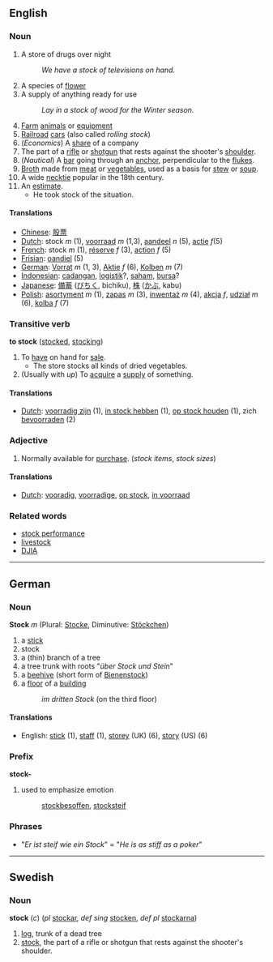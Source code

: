 ==English==
===Noun===

#A store of drugs over night
#:''We have a stock of televisions on hand.''
#A species of [[flower]]
#A supply of anything ready for use
#:''Lay in a stock of wood for the Winter season.''
#[[Farm]] [[animals]] or [[equipment]]
#[[Railroad]] [[car]]s (also called ''rolling stock'')
#(''Economics'') A [[share]] of a company
#The part of a [[rifle]] or [[shotgun]] that rests against the shooter's [[shoulder]].
#(''Nautical'') A [[bar]] going through an [[anchor]], perpendicular to the [[fluke]]s.
#[[Broth]] made from [[meat]] or [[vegetable]]s, used as a basis for [[stew]] or [[soup]].
#A wide [[necktie]] popular in the 18th century.
#An [[estimate]].
#*He took stock of the situation.

==== Translations ====
*[[Chinese]]: [[股票]]
*[[Dutch]]: stock ''m'' (1), [[voorraad]] ''m'' (1,3), [[aandeel]] ''n'' (5), [[actie]] ''f''(5)
*[[French]]: stock ''m'' (1), [[réserve]] ''f'' (3), [[action]] ''f'' (5)
*[[Frisian]]: [[oandiel]] (5)
*[[German]]: [[Vorrat]] ''m'' (1, 3), [[Aktie]] ''f'' (6), [[Kolben]] ''m'' (7)
*[[Indonesian]]: [[cadang|cadangan]], [[logistik]]?, [[saham]], [[bursa]]? <!-- not verified -->
*[[Japanese]]: [[備蓄]] ([[びちく]], bichiku), [[株]] ([[かぶ]], kabu) <!-- not verified -->
*[[Polish]]: [[asortyment]] ''m'' (1), [[zapas]] ''m'' (3), [[inwentaż]] ''m'' (4), [[akcja]] ''f'', [[udział]] ''m'' (6), [[kolba]] ''f'' (7)

===Transitive verb===
'''to stock''' ([[stocked]], [[stocking]])

#To [[have]] on hand for [[sale]].
#*The store stocks all kinds of dried vegetables.
#(Usually with ''up'') To [[acquire]] a [[supply]] of something.

==== Translations ====
*[[Dutch]]: [[voorradig zijn]] (1), [[in stock hebben]] (1), [[op stock houden]] (1), zich [[bevoorraden]] (2)

===Adjective===

#Normally available for [[purchase]]. (''stock items'', ''stock sizes'')

==== Translations ====
*[[Dutch]]: [[vooradig]], [[voorradige]], [[op stock]], [[in voorraad]]

===Related words===
* [[stock performance]]
* [[livestock]]
* [[DJIA]]
----

==German==
===Noun===
'''Stock''' ''m'' (Plural: [[Stocke]], Diminutive: [[Stöckchen]])

# a [[stick]]
# stock
# a (thin) branch of a tree
# a tree trunk with roots "''über Stock und Stein''"
# a [[beehive]] (short form of [[Bienenstock]])
# a [[floor]] of a [[building]]
#:''im dritten Stock'' (on the third floor)

====Translations====
*English: [[stick]] (1), [[staff]] (1), [[storey]] (UK) (6), [[story]] (US) (6)

===Prefix===
'''stock-'''

#used to emphasize emotion
#:[[stockbesoffen]], [[stocksteif]]

===Phrases===
*"''Er ist steif wie ein Stock''" = "''He is as stiff as a poker''"
----
==Swedish==
===Noun===
'''stock''' (''c'') (''pl'' [[stockar]], ''def sing'' [[stocken]], ''def pl'' [[stockarna]])

#[[log]], trunk of a dead tree
#[[stock#English|stock]], the part of a rifle or shotgun that rests against the shooter's shoulder.
